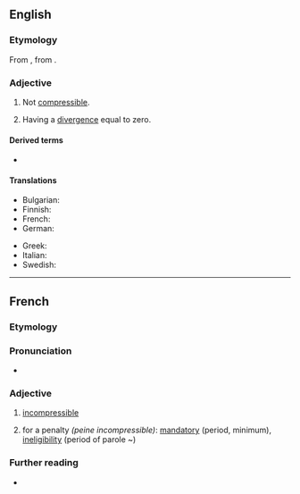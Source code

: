 ==English==

===Etymology===
From {{uder|en|fr|incompressible}}, from {{prefix|en|in|compressible}}.

===Adjective===
{{en-adj|-}}

# Not [[compressible]].
# {{lb|en|calculus|of a vector field}} Having a [[divergence]] equal to zero.

====Derived terms====
* {{l|en|incompressibleness}}

====Translations====
{{trans-top|not compressible}}
* Bulgarian: {{t|bg|несвиваем}}
* Finnish: {{t|fi|puristumaton}}
* French: {{t+|fr|incompressible}}
* German: {{t+|de|inkompressibel}}
{{trans-mid}}
* Greek: {{t+|el|απίεστος}}
* Italian: {{t|it|incomprimibile}}
* Swedish: {{t+|sv|inkompressibel}}
{{trans-bottom}}

----

==French==

===Etymology===
{{af|fr|in-|compressible}}

===Pronunciation===
* {{audio|fr|LL-Q150 (fra)-LoquaxFR-incompressible.wav|Audio}}

===Adjective===
{{fr-adj}}

# [[#English|incompressible]]
# {{lb|fr|legal}} for a penalty ''(peine incompressible)'': [[mandatory]] (period, minimum), [[ineligibility]] (period of parole ~)

===Further reading===
* {{R:TLFi}}